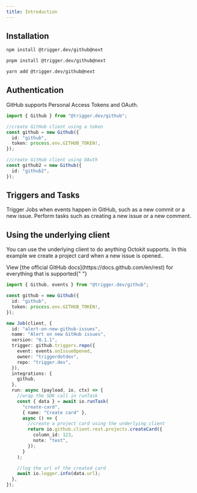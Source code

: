 ```yaml
---
title: Introduction
---
```


<Snippet file="integration-getting-started.mdx" />

## Installation

<CodeGroup>

```bash npm
npm install @trigger.dev/github@next
```

```bash pnpm
pnpm install @trigger.dev/github@next
```

```bash yarn
yarn add @trigger.dev/github@next
```

</CodeGroup>

## Authentication

GitHub supports Personal Access Tokens and OAuth.

```ts
import { Github } from "@trigger.dev/github";

//create GitHub client using a token
const github = new Github({
  id: "github",
  token: process.env.GITHUB_TOKEN!,
});

//create GitHub client using OAuth
const github2 = new Github({
  id: "github2",
});
```

## Triggers and Tasks

<CardGroup cols={2}>
  <Card title="Triggers" icon="stars" href="/integrations/apis/github-triggers">
    Trigger Jobs when events happen in GitHub, such as a new commit or a new
    issue.
  </Card>
  <Card title="Tasks" icon="sparkles" href="/integrations/apis/github-tasks">
    Perform tasks such as creating a new issue or a new comment.
  </Card>
</CardGroup>

## Using the underlying client

You can use the underlying client to do anything Octokit supports. In this example we create a project card when a new issue is opened..

<Info>
  View [the official GitHub docs](https://docs.github.com/en/rest) for
  everything that is supported{" "}
</Info>

```ts
import { Github, events } from "@trigger.dev/github";

const github = new Github({
  id: "github",
  token: process.env.GITHUB_TOKEN!,
});

new Job(client, {
  id: "alert-on-new-github-issues",
  name: "Alert on new GitHub issues",
  version: "0.1.1",
  trigger: github.triggers.repo({
    event: events.onIssueOpened,
    owner: "triggerdotdev",
    repo: "trigger.dev",
  }),
  integrations: {
    github,
  },
  run: async (payload, io, ctx) => {
    //wrap the SDK call in runTask
    const { data } = await io.runTask(
      "create-card",
      { name: "Create card" },
      async () => {
        //create a project card using the underlying client
        return io.github.client.rest.projects.createCard({
          column_id: 123,
          note: "test",
        });
      }
    );

    //log the url of the created card
    await io.logger.info(data.url);
  },
});
```
